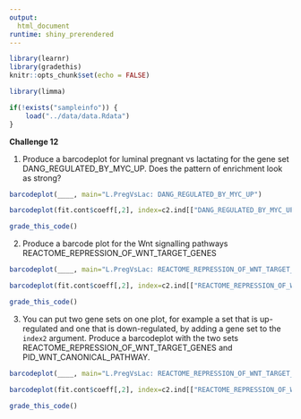 ```yaml
---
output: 
  html_document
runtime: shiny_prerendered
---
```


```r
library(learnr)
library(gradethis)
knitr::opts_chunk$set(echo = FALSE)
```

```r
library(limma)
```

```r
if(!exists("sampleinfo")) {
    load("../data/data.Rdata")
}
```

**Challenge 12**

1. Produce a barcodeplot for luminal pregnant vs lactating for the gene set DANG_REGULATED_BY_MYC_UP. Does the pattern of enrichment look as strong?

```r
barcodeplot(____, main="L.PregVsLac: DANG_REGULATED_BY_MYC_UP")
````

```r
barcodeplot(fit.cont$coeff[,2], index=c2.ind[["DANG_REGULATED_BY_MYC_UP"]], main="L.PregVsLac: DANG_REGULATED_BY_MYC_UP")
```

```r
grade_this_code()
```

2. Produce a barcode plot for the Wnt signalling pathways REACTOME_REPRESSION_OF_WNT_TARGET_GENES

```r
barcodeplot(____, main="L.PregVsLac: REACTOME_REPRESSION_OF_WNT_TARGET_GENES")
```

```r
barcodeplot(fit.cont$coeff[,2], index=c2.ind[["REACTOME_REPRESSION_OF_WNT_TARGET_GENES"]], main="L.PregVsLac: REACTOME_REPRESSION_OF_WNT_TARGET_GENES")
```

```r
grade_this_code()
```

3. You can put two gene sets on one plot, for example a set that is up-regulated and one that is down-regulated,
by adding a gene set to the `index2` argument. Produce a barcodeplot with the two sets REACTOME_REPRESSION_OF_WNT_TARGET_GENES and PID_WNT_CANONICAL_PATHWAY.

```r
barcodeplot(____, main="L.PregVsLac: REACTOME_REPRESSION_OF_WNT_TARGET_GENES and PID_WNT_CANONICAL_PATHWAY sets")
````

```r
barcodeplot(fit.cont$coeff[,2], index=c2.ind[["REACTOME_REPRESSION_OF_WNT_TARGET_GENES"]], index2=c2.ind[["PID_WNT_CANONICAL_PATHWAY"]], main="L.PregVsLac: REACTOME_REPRESSION_OF_WNT_TARGET_GENES and PID_WNT_CANONICAL_PATHWAY sets")
```

```r
grade_this_code()
```
